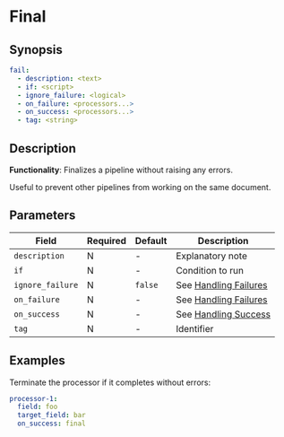 # Final

## Synopsis

```yaml
fail:
  - description: <text>
  - if: <script>
  - ignore_failure: <logical>
  - on_failure: <processors...>
  - on_success: <processors...>
  - tag: <string>
```

## Description

**Functionality**: Finalizes a pipeline without raising any errors.

Useful to prevent other pipelines from working on the same document.

## Parameters

|Field|Required|Default|Description|
|---|---|---|---|
|`description`|N|-|Explanatory note|
|`if`|N|-|Condition to run|
|`ignore_failure`|N|`false`|See [Handling Failures](../handling-failures.mdx)|
|`on_failure`|N|-|See [Handling Failures](../handling-failures.mdx)|
|`on_success`|N|-|See [Handling Success](../handling-success.mdx)|
|`tag`|N|-|Identifier|

## Examples

Terminate the processor if it completes without errors:

```yaml
processor-1:
  field: foo
  target_field: bar
  on_success: final
```
